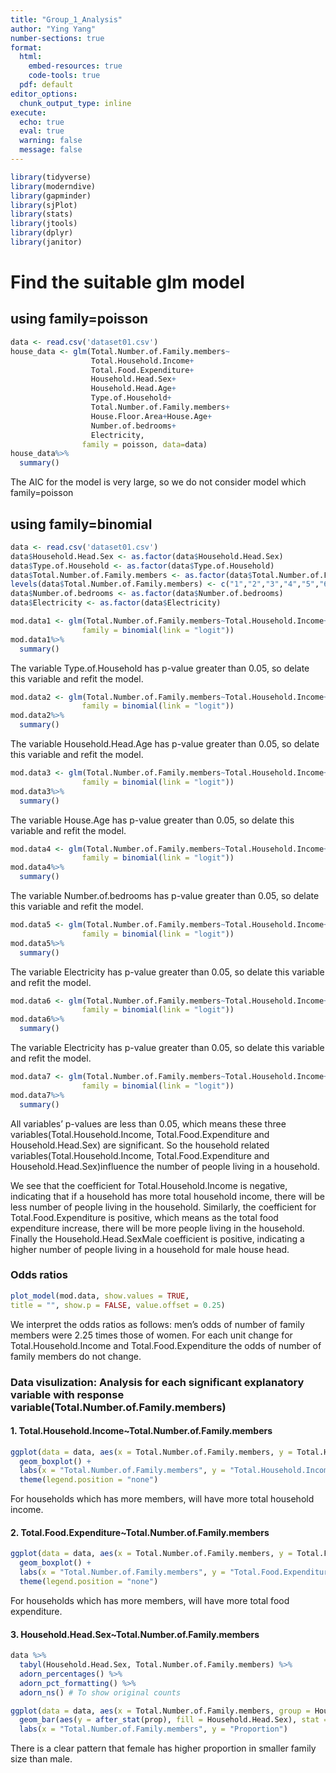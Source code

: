 ```yaml
---
title: "Group_1_Analysis"
author: "Ying Yang"
number-sections: true
format:
  html:
    embed-resources: true
    code-tools: true
  pdf: default
editor_options:
  chunk_output_type: inline
execute:
  echo: true
  eval: true
  warning: false
  message: false
---
```


```r
library(tidyverse)
library(moderndive)
library(gapminder)
library(sjPlot)
library(stats)
library(jtools)
library(dplyr)
library(janitor)
```

# Find the suitable glm model

## using family=poisson

```r
data <- read.csv('dataset01.csv')
house_data <- glm(Total.Number.of.Family.members~
                  Total.Household.Income+
                  Total.Food.Expenditure+
                  Household.Head.Sex+
                  Household.Head.Age+
                  Type.of.Household+
                  Total.Number.of.Family.members+
                  House.Floor.Area+House.Age+
                  Number.of.bedrooms+
                  Electricity,
                family = poisson, data=data)
house_data%>%
  summary()
```

The AIC for the model is very large, so we do not consider model which family=poisson

## using family=binomial

```r
data <- read.csv('dataset01.csv')
data$Household.Head.Sex <- as.factor(data$Household.Head.Sex)
data$Type.of.Household <- as.factor(data$Type.of.Household)
data$Total.Number.of.Family.members <- as.factor(data$Total.Number.of.Family.members)
levels(data$Total.Number.of.Family.members) <- c("1","2","3","4","5","6","7","8","9","10","11","12","13","14","15")
data$Number.of.bedrooms <- as.factor(data$Number.of.bedrooms)
data$Electricity <- as.factor(data$Electricity)
```

```r
mod.data1 <- glm(Total.Number.of.Family.members~Total.Household.Income++Total.Food.Expenditure+Household.Head.Sex+Household.Head.Age+Type.of.Household+Total.Number.of.Family.members+House.Floor.Area+House.Age+Number.of.bedrooms+Electricity,data=data,
                family = binomial(link = "logit"))
mod.data1%>%
  summary()
```

The variable Type.of.Household has p-value greater than 0.05, so delate this variable and refit the model.

```r
mod.data2 <- glm(Total.Number.of.Family.members~Total.Household.Income++Total.Food.Expenditure+Household.Head.Sex+Household.Head.Age+Total.Number.of.Family.members+House.Floor.Area+House.Age+Number.of.bedrooms+Electricity,data=data,
                family = binomial(link = "logit"))
mod.data2%>%
  summary()
```

The variable Household.Head.Age has p-value greater than 0.05, so delate this variable and refit the model.

```r
mod.data3 <- glm(Total.Number.of.Family.members~Total.Household.Income++Total.Food.Expenditure+Household.Head.Sex+Total.Number.of.Family.members+House.Floor.Area+House.Age+Number.of.bedrooms+Electricity,data=data,
                family = binomial(link = "logit"))
mod.data3%>%
  summary()
```

The variable House.Age has p-value greater than 0.05, so delate this variable and refit the model.

```r
mod.data4 <- glm(Total.Number.of.Family.members~Total.Household.Income++Total.Food.Expenditure+Household.Head.Sex+Total.Number.of.Family.members+House.Floor.Area+Number.of.bedrooms+Electricity,data=data,
                family = binomial(link = "logit"))
mod.data4%>%
  summary()
```

The variable Number.of.bedrooms has p-value greater than 0.05, so delate this variable and refit the model.

```r
mod.data5 <- glm(Total.Number.of.Family.members~Total.Household.Income++Total.Food.Expenditure+Household.Head.Sex+Total.Number.of.Family.members+House.Floor.Area+Electricity,data=data,
                family = binomial(link = "logit"))
mod.data5%>%
  summary()
```

The variable Electricity has p-value greater than 0.05, so delate this variable and refit the model.

```r
mod.data6 <- glm(Total.Number.of.Family.members~Total.Household.Income++Total.Food.Expenditure+Household.Head.Sex+Total.Number.of.Family.members+House.Floor.Area,data=data,
                family = binomial(link = "logit"))
mod.data6%>%
  summary()
```

The variable Electricity has p-value greater than 0.05, so delate this variable and refit the model.

```r
mod.data7 <- glm(Total.Number.of.Family.members~Total.Household.Income++Total.Food.Expenditure+Household.Head.Sex+Total.Number.of.Family.members,data=data,
                family = binomial(link = "logit"))
mod.data7%>%
  summary()
```

All variables' p-values are less than 0.05, which means these three variables(Total.Household.Income, Total.Food.Expenditure and Household.Head.Sex) are significant. So the household related variables(Total.Household.Income, Total.Food.Expenditure and Household.Head.Sex)influence the number of people living in a household.

We see that the coefficient for Total.Household.Income is negative, indicating that if a household has more total household income, there will be less number of people living in the household. Similarly, the coefficient for Total.Food.Expenditure is positive, which means as the total food expenditure increase, there will be more people living in the household. Finally the Household.Head.SexMale coefficient is positive, indicating a higher number of people living in a household for male house head.

### Odds ratios

```r
plot_model(mod.data, show.values = TRUE,
title = "", show.p = FALSE, value.offset = 0.25)
```

We interpret the odds ratios as follows: men’s odds of number of family members were 2.25 times those of women. For each unit change for Total.Household.Income and Total.Food.Expenditure the odds of number of family members do not change.

### Data visulization: Analysis for each significant explanatory variable with response variable(Total.Number.of.Family.members)

#### 1. Total.Household.Income\~Total.Number.of.Family.members

```r
ggplot(data = data, aes(x = Total.Number.of.Family.members, y = Total.Household.Income, fill = Total.Number.of.Family.members)) +
  geom_boxplot() +
  labs(x = "Total.Number.of.Family.members", y = "Total.Household.Income") +
  theme(legend.position = "none")
```

For households which has more members, will have more total household income.

#### 2. Total.Food.Expenditure\~Total.Number.of.Family.members

```r
ggplot(data = data, aes(x = Total.Number.of.Family.members, y = Total.Food.Expenditure, fill = Total.Number.of.Family.members)) +
  geom_boxplot() +
  labs(x = "Total.Number.of.Family.members", y = "Total.Food.Expenditure") +
  theme(legend.position = "none")
```

For households which has more members, will have more total food expenditure.

#### 3. Household.Head.Sex\~Total.Number.of.Family.members

```r
data %>%
  tabyl(Household.Head.Sex, Total.Number.of.Family.members) %>%
  adorn_percentages() %>%
  adorn_pct_formatting() %>%
  adorn_ns() # To show original counts
```

```r
ggplot(data = data, aes(x = Total.Number.of.Family.members, group = Household.Head.Sex)) +
  geom_bar(aes(y = after_stat(prop), fill = Household.Head.Sex), stat = "count", position = "dodge") +
  labs(x = "Total.Number.of.Family.members", y = "Proportion")
```

There is a clear pattern that female has higher proportion in smaller family size than male.
